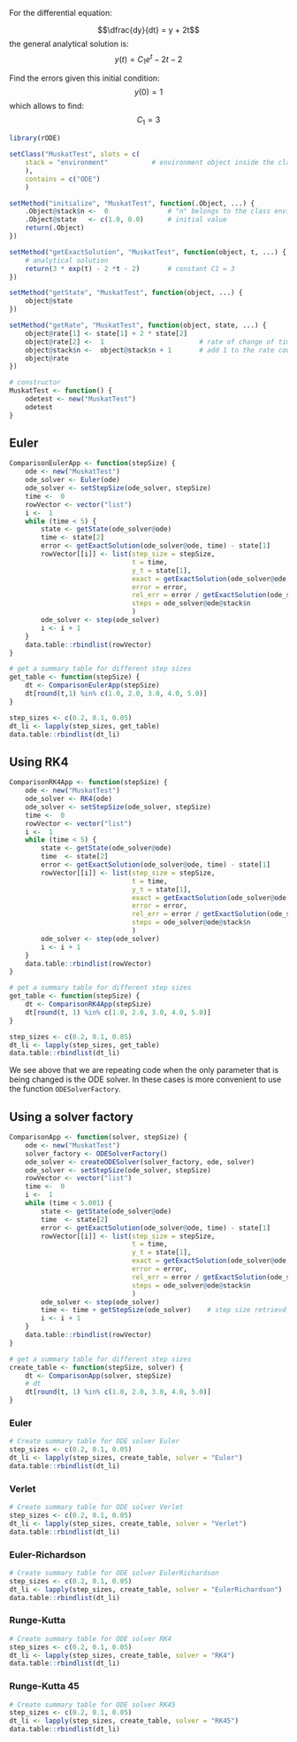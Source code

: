 


For the differential equation:

$$\dfrac{dy}{dt} = y + 2t$$
the general analytical solution is:
$$y(t) = C_1e^{t} - 2t - 2$$

Find the errors given this initial condition: 
$$y(0) = 1$$
which allows to find:
$$C_1 = 3$$


```{r message=FALSE, results="hold"}
library(rODE)

setClass("MuskatTest", slots = c(
    stack = "environment"           # environment object inside the class
    ),
    contains = c("ODE")
    )

setMethod("initialize", "MuskatTest", function(.Object, ...) {
    .Object@stack$n <-  0               # "n" belongs to the class environment
    .Object@state   <- c(1.0, 0.0)      # initial value
    return(.Object)
})

setMethod("getExactSolution", "MuskatTest", function(object, t, ...) {
    # analytical solution
    return(3 * exp(t) - 2 *t - 2)       # constant C1 = 3 
})

setMethod("getState", "MuskatTest", function(object, ...) {
    object@state
})

setMethod("getRate", "MuskatTest", function(object, state, ...) {
    object@rate[1] <- state[1] + 2 * state[2]
    object@rate[2] <-  1                        # rate of change of time, dt/dt
    object@stack$n <-  object@stack$n + 1       # add 1 to the rate count
    object@rate
})

# constructor
MuskatTest <- function() {
    odetest <- new("MuskatTest")
    odetest
}
```

## Euler

```{r}
ComparisonEulerApp <- function(stepSize) {
    ode <- new("MuskatTest")
    ode_solver <- Euler(ode)
    ode_solver <- setStepSize(ode_solver, stepSize)
    time <-  0
    rowVector <- vector("list")
    i <-  1
    while (time < 5) {
        state <- getState(ode_solver@ode)
        time <- state[2]
        error <- getExactSolution(ode_solver@ode, time) - state[1]
        rowVector[[i]] <- list(step_size = stepSize, 
                               t = time, 
                               y_t = state[1], 
                               exact = getExactSolution(ode_solver@ode, time),
                               error = error, 
                               rel_err = error / getExactSolution(ode_solver@ode, time),
                               steps = ode_solver@ode@stack$n
                               )
        ode_solver <- step(ode_solver)
        i <- i + 1
    }
    data.table::rbindlist(rowVector)
}
```

```{r}
# get a summary table for different step sizes
get_table <- function(stepSize) {
    dt <- ComparisonEulerApp(stepSize)
    dt[round(t,1) %in% c(1.0, 2.0, 3.0, 4.0, 5.0)]
}

step_sizes <- c(0.2, 0.1, 0.05)
dt_li <- lapply(step_sizes, get_table)
data.table::rbindlist(dt_li)
```

## Using RK4

```{r}
ComparisonRK4App <- function(stepSize) {
    ode <- new("MuskatTest")
    ode_solver <- RK4(ode)
    ode_solver <- setStepSize(ode_solver, stepSize)
    time <-  0
    rowVector <- vector("list")
    i <-  1
    while (time < 5) {
        state <- getState(ode_solver@ode)
        time  <- state[2]
        error <- getExactSolution(ode_solver@ode, time) - state[1]
        rowVector[[i]] <- list(step_size = stepSize, 
                               t = time, 
                               y_t = state[1], 
                               exact = getExactSolution(ode_solver@ode, time),
                               error = error, 
                               rel_err = error / getExactSolution(ode_solver@ode, time),
                               steps = ode_solver@ode@stack$n
                               )
        ode_solver <- step(ode_solver)
        i <- i + 1
    }
    data.table::rbindlist(rowVector)
}

# get a summary table for different step sizes
get_table <- function(stepSize) {
    dt <- ComparisonRK4App(stepSize)
    dt[round(t, 1) %in% c(1.0, 2.0, 3.0, 4.0, 5.0)]
}

step_sizes <- c(0.2, 0.1, 0.05)
dt_li <- lapply(step_sizes, get_table)
data.table::rbindlist(dt_li)
```

We see above that we are repeating code when the only parameter that is being changed is the ODE solver. In these cases is more convenient to use the function `ODESolverFactory`.


## Using a solver factory

```{r}
ComparisonApp <- function(solver, stepSize) {
    ode <- new("MuskatTest")
    solver_factory <- ODESolverFactory()
    ode_solver <- createODESolver(solver_factory, ode, solver)
    ode_solver <- setStepSize(ode_solver, stepSize)
    rowVector <- vector("list")
    time <-  0
    i <-  1
    while (time < 5.001) {
        state <- getState(ode_solver@ode)
        time  <- state[2]
        error <- getExactSolution(ode_solver@ode, time) - state[1]
        rowVector[[i]] <- list(step_size = stepSize, 
                               t = time, 
                               y_t = state[1], 
                               exact = getExactSolution(ode_solver@ode, time),
                               error = error, 
                               rel_err = error / getExactSolution(ode_solver@ode, time),
                               steps = ode_solver@ode@stack$n
                               )
        ode_solver <- step(ode_solver)
        time <- time + getStepSize(ode_solver)    # step size retrievd from ODE solver
        i <- i + 1
    }
    data.table::rbindlist(rowVector)
}

# get a summary table for different step sizes
create_table <- function(stepSize, solver) {
    dt <- ComparisonApp(solver, stepSize)
    # dt
    dt[round(t, 1) %in% c(1.0, 2.0, 3.0, 4.0, 5.0)]
}
```

### Euler
```{r}
# Create summary table for ODE solver Euler
step_sizes <- c(0.2, 0.1, 0.05)
dt_li <- lapply(step_sizes, create_table, solver = "Euler")
data.table::rbindlist(dt_li)
```

### Verlet

```{r}
# Create summary table for ODE solver Verlet
step_sizes <- c(0.2, 0.1, 0.05)
dt_li <- lapply(step_sizes, create_table, solver = "Verlet")
data.table::rbindlist(dt_li)
```

### Euler-Richardson
```{r}
# Create summary table for ODE solver EulerRichardson
step_sizes <- c(0.2, 0.1, 0.05)
dt_li <- lapply(step_sizes, create_table, solver = "EulerRichardson")
data.table::rbindlist(dt_li)
```

### Runge-Kutta

```{r}
# Create summary table for ODE solver RK4
step_sizes <- c(0.2, 0.1, 0.05)
dt_li <- lapply(step_sizes, create_table, solver = "RK4")
data.table::rbindlist(dt_li)
```

### Runge-Kutta 45

```{r}
# Create summary table for ODE solver RK45
step_sizes <- c(0.2, 0.1, 0.05)
dt_li <- lapply(step_sizes, create_table, solver = "RK45")
data.table::rbindlist(dt_li)
```


